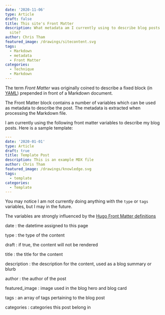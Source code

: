```yaml
---
date: '2020-11-06'
type: Article
draft: false
title: This site's Front Matter
description: What metadata am I currently using to describe blog posts on this
  site?
author: Chris Tham
featured_image: /drawings/sitecontent.svg
tags:
  - Markdown
  - metadata
  - Front Matter
categories:
  - Technique
  - Markdown
---
```


The term _Front Matter_ was originally coined to describe a fixed block
(in [YAML](https://yaml.org)) prepended in front of a Markdown document.

The Front Matter block contains a number of variables which can be used as
metadata to describe the post. The metadata is extracted when processing the
Markdown file.

I am currently using the following front matter variables to describe my blog
posts. Here is a sample template:

```yml
---
date: '2020-01-01'
type: Article
draft: true
title: Template Post
description: This is an example MDX file
author: Chris Tham
featured_image: /drawings/knowledge.svg
tags:
  - template
categories:
  - Template
---

```

You may notice I am not currently doing anything with the `type` or `tags`
variables, but I may in the future.

The variables are strongly influenced by the
[Hugo Front Matter definitions](https://gohugo.io/content-management/front-matter/)

date
: the datetime assigned to this page

type
: the type of the content

draft
: if true, the content will not be rendered

title
: the title for the content

description
: the description for the content, used as a blog summary or blurb

author
: the author of the post

featured_image
: image used in the blog hero and blog card

tags
: an array of tags pertaining to the blog post

categories
: categories this post belong in
